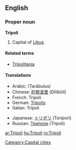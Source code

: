 ==English==

===Proper noun===
'''Tripoli'''

# Capital of [[Libya]].

====Related terms====
*[[Tripolitania]]

====Translations====
{{trans-top|capital of Libya}}
* Arabic: {{Arab|[[طرابلس]]}} (Ṭarābulus) {{m}}
* Chinese: [[的黎波里]] (Dīlíbōlǐ)
* French: Tripoli
* German: [[Tripolis]]
* Italian: Tripoli {{f}}
{{trans-mid}}
* Japanese: [[トリポリ]] (Toripori)
* Russian: [[Триполи]] (Trípoli) {{m}} {{indeclinable}}
{{trans-bottom}}

[[Category:Capital cities]]

[[ar:Tripoli]]
[[hu:Tripoli]]
[[ro:Tripoli]]